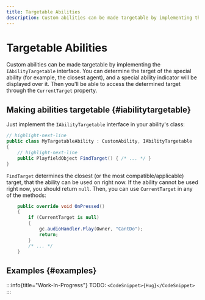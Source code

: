 ```yaml
---
title: Targetable Abilities
description: Custom abilities can be made targetable by implementing the IAbilityTargetable interface. You can determine the target of the special ability (for example, the closest agent), and a special ability indicator will be displayed over it. Then you'll be able to access the determined target through the CurrentTarget property.
---
```


# Targetable Abilities

Custom abilities can be made targetable by implementing the `IAbilityTargetable` interface. You can determine the target of the special ability (for example, the closest agent), and a special ability indicator will be displayed over it. Then you'll be able to access the determined target through the `CurrentTarget` property.

## Making abilities targetable {#iabilitytargetable}

Just implement the `IAbilityTargetable` interface in your ability's class:

```csharp title="/MyAwesomeProject/MyTargetableAbility.cs"
// highlight-next-line
public class MyTargetableAbility : CustomAbility, IAbilityTargetable
{
    // highlight-next-line
    public PlayfieldObject FindTarget() { /* ... */ }
}
```

`FindTarget` determines the closest (or the most compatible/applicable) target, that the ability can be used on right now. If the ability cannot be used right now, you should return `null`. Then, you can use `CurrentTarget` in any of the methods:

```csharp title="/MyAwesomeProject/MyTargetableAbility.cs"
    public override void OnPressed()
    {
        if (CurrentTarget is null)
        {
            gc.audioHandler.Play(Owner, "CantDo");
            return;
        }
        /* ... */
    }
```

## Examples {#examples}

<Tabs>
<TabItem value="Hug">

:::info{title="Work-In-Progress"}
TODO: `<CodeSnippet>{Hug}</CodeSnippet>`
:::

</TabItem>
</Tabs>
